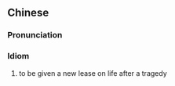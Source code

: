 ==Chinese==
{{zh-forms}}

===Pronunciation===
{{zh-pron
|m=yùhuǒchóngshēng
|cat=id
}}

===Idiom===
{{zh-idiom}}

# to be given a new lease on life after a tragedy